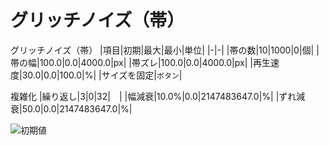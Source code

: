# グリッチノイズ（帯）

グリッチノイズ（帯）
|項目|初期|最大|最小|単位|
|-|-|
|帯の数|10|1000|0|個|
|帯の幅|100.0|0.0|4000.0|px|
|帯ズレ|100.0|0.0|4000.0|px|
|再生速度|30.0|0.0|100.0|%|
|サイズを固定|`ボタン`|

複雑化
|繰り返し|3|0|32|　|
|幅減衰|10.0%|0.0|2147483647.0|%|
|ずれ減衰|50.0|0.0|2147483647.0|%|

![初期値](/assets/guide/Effects/アニメーション/グリッチノイズ（帯）/初期値.png）)